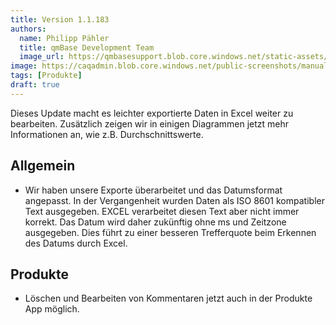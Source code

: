---
title: Version 1.1.183
authors:
  name: Philipp Pähler
  title: qmBase Development Team
  image_url: https://qmbasesupport.blob.core.windows.net/static-assets/img/persons/paehler_round.png
image: https://caqadmin.blob.core.windows.net/public-screenshots/manual-screenshots/2022-11-18-ageDistributionMedian.png
tags: [Produkte]
draft: true
---

Dieses Update macht es leichter exportierte Daten in Excel weiter zu bearbeiten. Zusätzlich zeigen wir in einigen Diagrammen jetzt mehr Informationen an, wie z.B. Durchschnittswerte.

<!--truncate-->

## Allgemein

- Wir haben unsere Exporte überarbeitet und das Datumsformat angepasst. In der Vergangenheit wurden Daten als ISO 8601 kompatibler Text ausgegeben.
  EXCEL verarbeitet diesen Text aber nicht immer korrekt.
  Das Datum wird daher zukünftig ohne ms und Zeitzone ausgegeben. Dies führt zu einer besseren Trefferquote beim Erkennen des Datums durch Excel.

## Produkte

- Löschen und Bearbeiten von Kommentaren jetzt auch in der Produkte App möglich.

